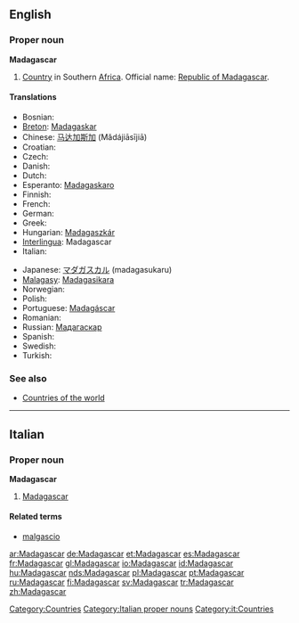 ==English==
{{wikipedia}}

===Proper noun===
'''Madagascar'''

# [[Country]] in Southern [[Africa]]. Official name: [[Republic of Madagascar]].

====Translations====
{{top}}
* Bosnian: {{t-|bs|Madagaskar|m}}
* [[Breton]]: [[Madagaskar]]
* Chinese: [[马达加斯加]] (Mǎdájiāsījiā)
* Croatian: {{t-|hr|Madagaskar|m}}
* Czech: {{t-|cs|Madagaskar|m}}
* Danish: {{t-|da|Madagaskar}}
* Dutch: {{t-|nl|Madagaskar}}
* Esperanto: [[Madagaskaro]]
* Finnish: {{t+|fi|Madagaskar}}
* French: {{t+|fr|Madagascar}}
* German: {{t+|de|Madagaskar}}
* Greek: {{t-|el|Μαδαγασκάρη|f|tr=Madagaskári|sc=Grek}}
* Hungarian: [[Madagaszkár]]
* [[Interlingua]]: Madagascar
* Italian: {{t-|it|Madagascar}}
{{mid}}
* Japanese: [[マダガスカル]] (madagasukaru)
* [[Malagasy]]: [[Madagasikara]]
* Norwegian: {{t-|no|Madagaskar}}
* Polish: {{t+|pl|Madagaskar}}
* Portuguese: [[Madagáscar]]
* Romanian: {{t-|ro|Madagascar|n}}
* Russian: [[Мадагаскар]]
* Spanish: {{t+|es|Madagascar}}
* Swedish: {{t+|sv|Madagaskar}}
* Turkish: {{t+|tr|Madagaskar}}
{{bottom}}

===See also===
* [[Appendix:Countries of the world|Countries of the world]]

[[Category:Countries]]

----
==Italian==
{{wikipedia|lang=it}}

===Proper noun===
'''Madagascar''' {{m}}

# [[#English|Madagascar]]

====Related terms====
* [[malgascio]]

[[Category:Italian proper nouns]]
[[Category:it:Countries]]
[[ar:Madagascar]]
[[de:Madagascar]]
[[et:Madagascar]]
[[es:Madagascar]]
[[fr:Madagascar]]
[[gl:Madagascar]]
[[io:Madagascar]]
[[id:Madagascar]]
[[hu:Madagascar]]
[[nds:Madagascar]]
[[pl:Madagascar]]
[[pt:Madagascar]]
[[ru:Madagascar]]
[[fi:Madagascar]]
[[sv:Madagascar]]
[[tr:Madagascar]]
[[zh:Madagascar]]